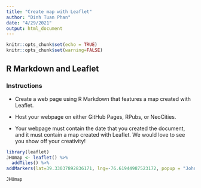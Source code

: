 ```yaml
---
title: "Create map with Leaflet"
author: "Dinh Tuan Phan"
date: "4/29/2021"
output: html_document
---
```


```r
knitr::opts_chunk$set(echo = TRUE)
knitr::opts_chunk$set(warning=FALSE)

```

## R Markdown and Leaflet
### Instructions
- Create a web page using R Markdown that features a map created with Leaflet. 

- Host your webpage on either GitHub Pages, RPubs, or NeoCities.

- Your webpage must contain the date that you created the document, and it must contain a map created with Leaflet. We would love to see you show off your creativity! 

```r

library(leaflet)
JHUmap <- leaflet() %>%
  addTiles() %>%
addMarkers(lat=39.33037892836171, lng=-76.61944987523172, popup = "Johns Hopkins University")

JHUmap

```

